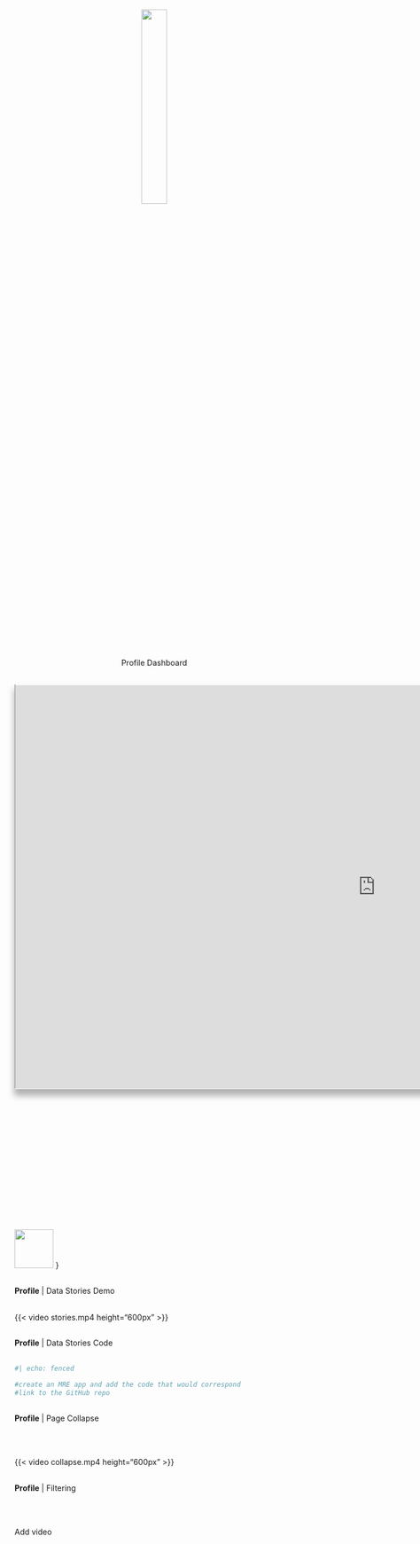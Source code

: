 <!-- Profile Dashboard Section Slide -->

#  {#profile-dashboard .background-title}

<center>![](images/users_slide.png){width="30%"} <br> [Profile Dashboard]{.section-header}</center>

<!-- Profile Demo Slide -->

##  {#profile-demo data-menu-title="The Profile Dashboard"}

```{=html}
<style>
    #wrap { width: 1730px; 
            height: 970px; 
            position:relative;}
    #frame { -ms-zoom: 0.75; 
             -webkit-transform: scale(0.75); 
             -webkit-transform-origin: 0 0;
             padding-left: -30px;
             box-shadow: 0px 14px 15px 2px rgba(0,0,0,.3);
             border-top: 2px solid white}
</style>
<div id="wrap">
<iframe id="frame" src="https://astho.shinyapps.io/profile/" width="100%" height="100%" ></iframe>
</div>
```
![](images/qr_code.png){.absolute fig-alt="QR Code to access dashboard" top="620" left="1255" width="70" height="70"} }

<!-- Profile Data Stories Video -->

##  {#profile-stories-demo data-menu-title="Data Stories Demo"}

[**Profile** \| Data Stories Demo]{.slide-header} <br> <br>

{{< video stories.mp4 height="600px" >}}

<!-- Profile Data Stories Code -->

##  {#profile-stories-code data-menu-title="Data Stories Code"}

[**Profile** \| Data Stories Code]{.slide-header} <br> <br>

```r
#| echo: fenced

#create an MRE app and add the code that would correspond
#link to the GitHub repo

```

<!-- Profile Collapse Video -->

##  {#profile-collapse data-menu-title="Page Collapse"}

[**Profile** \| Page Collapse]{.slide-header}

<br> <br>

{{< video collapse.mp4 height="600px" >}}

<!-- Profile Filter Video -->

##  {#profile-filter data-menu-title="Flex Filter"}

[**Profile** \| Filtering]{.slide-header}

<br> <br>

Add video
